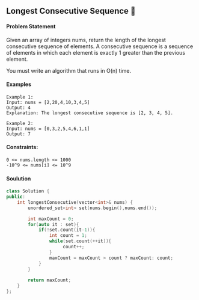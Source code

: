 ## Longest Consecutive Sequence 🎯

#### Problem Statement

Given an array of integers nums, return the length of the longest consecutive sequence of elements.
A consecutive sequence is a sequence of elements in which each element is exactly 1 greater than the previous element.

You must write an algorithm that runs in O(n) time.

#### Examples
```
Example 1:
Input: nums = [2,20,4,10,3,4,5]
Output: 4
Explanation: The longest consecutive sequence is [2, 3, 4, 5].

Example 2:
Input: nums = [0,3,2,5,4,6,1,1]
Output: 7
```
#### Constraints:
```
0 <= nums.length <= 1000
-10^9 <= nums[i] <= 10^9
```
#### Soulution
```cpp
class Solution {
public:
    int longestConsecutive(vector<int>& nums) {
        unordered_set<int> set(nums.begin(),nums.end());

        int maxCount = 0;
        for(auto it : set){
            if(!set.count(it-1)){
                int count = 1;
                while(set.count(++it)){
                     count++;
                }
                maxCount = maxCount > count ? maxCount: count;
            }
        }
        
        return maxCount;  
    }
};
```